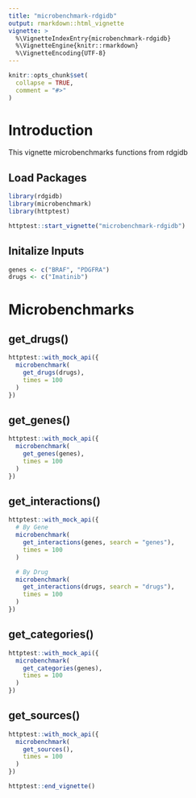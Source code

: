 ```yaml
---
title: "microbenchmark-rdgidb"
output: rmarkdown::html_vignette
vignette: >
  %\VignetteIndexEntry{microbenchmark-rdgidb}
  %\VignetteEngine{knitr::rmarkdown}
  %\VignetteEncoding{UTF-8}
---
```


```r
knitr::opts_chunk$set(
  collapse = TRUE,
  comment = "#>"
)
```

# Introduction

This vignette microbenchmarks functions from rdgidb

## Load Packages

```r
library(rdgidb)
library(microbenchmark)
library(httptest)
```

```r
httptest::start_vignette("microbenchmark-rdgidb")
```

## Initalize Inputs

```r
genes <- c("BRAF", "PDGFRA")
drugs <- c("Imatinib")
```

# Microbenchmarks

## get_drugs()

```r
httptest::with_mock_api({
  microbenchmark(
    get_drugs(drugs),
    times = 100
  )
})
```

## get_genes()

```r
httptest::with_mock_api({
  microbenchmark(
    get_genes(genes),
    times = 100
  )
})
```

## get_interactions()

```r
httptest::with_mock_api({
  # By Gene
  microbenchmark(
    get_interactions(genes, search = "genes"),
    times = 100
  )

  # By Drug
  microbenchmark(
    get_interactions(drugs, search = "drugs"),
    times = 100
  )
})
```

## get_categories()

```r
httptest::with_mock_api({
  microbenchmark(
    get_categories(genes),
    times = 100
  )
})
```

## get_sources()

```r
httptest::with_mock_api({
  microbenchmark(
    get_sources(),
    times = 100
  )
})
```

```r
httptest::end_vignette()
```
